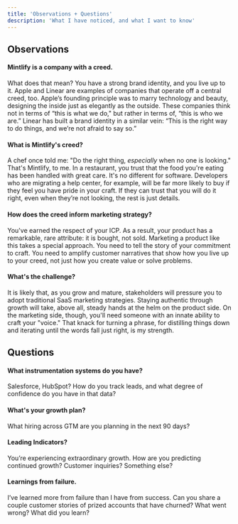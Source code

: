 ```yaml
---
title: 'Observations + Questions'
description: 'What I have noticed, and what I want to know'
---
```


## Observations

#### Mintlify is a company with a creed. 

What does that mean? You have a strong brand identity, and you live up to it. Apple and Linear are examples of companies that operate off a central creed, too. Apple’s founding principle was to marry technology and beauty, designing the inside just as elegantly as the outside. These companies think not in terms of “this is what we do," but rather in terms of, “this is who we are.” Linear has built a brand identity in a similar vein: “This is the right way to do things, and we’re not afraid to say so.”

#### What is Mintlify's creed? 

A chef once told me: "Do the right thing, *especially* when no one is looking." That's Mintlify, to me. In a restaurant, you trust that the food you're eating has been handled with great care. It's no different for software. Developers who are migrating a help center, for example, will be far more likely to buy if they feel you have pride in your craft. If they can trust that you will do it right, even when they’re not looking, the rest is just details.

#### How does the creed inform marketing strategy? 

You've earned the respect of your ICP. As a result, your product has a remarkable, rare attribute: it is bought, not sold. Marketing a product like this takes a special approach. You need to tell the story of your commitment to craft. You need to amplify customer narratives that show how you live up to your creed, not just how you create value or solve problems. 

#### What's the challenge?
 
It is likely that, as you grow and mature, stakeholders will pressure you to adopt traditional SaaS marketing strategies. Staying authentic through growth will take, above all, steady hands at the helm on the product side. On the marketing side, though, you'll need someone with an innate ability to craft your "voice." That knack for turning a phrase, for distilling things down and iterating until the words fall just right, is my strength.

## Questions

#### What instrumentation systems do you have? 

Salesforce, HubSpot? How do you track leads, and what degree of confidence do you have in that data?

#### What's your growth plan?

What hiring across GTM are you planning in the next 90 days?

#### Leading Indicators? 

You’re experiencing extraordinary growth. How are you predicting continued growth? Customer inquiries? Something else?

#### Learnings from failure.

I’ve learned more from failure than I have from success. Can you share a couple customer stories of prized accounts that have churned? What went wrong? What did you learn?